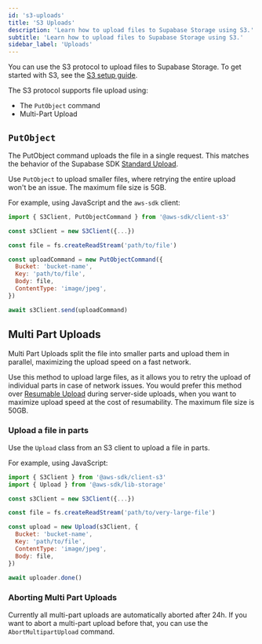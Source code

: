 ```yaml
---
id: 's3-uploads'
title: 'S3 Uploads'
description: 'Learn how to upload files to Supabase Storage using S3.'
subtitle: 'Learn how to upload files to Supabase Storage using S3.'
sidebar_label: 'Uploads'
---
```


You can use the S3 protocol to upload files to Supabase Storage. To get started with S3, see the [S3 setup guide](/docs/guides/storage/s3/authentication).

The S3 protocol supports file upload using:

- The `PutObject` command
- Multi-Part Upload

## `PutObject`

The PutObject command uploads the file in a single request. This matches the behavior of the Supabase SDK [Standard Upload](/docs/guides/storage/uploads/standard-uploads).

Use `PutObject` to upload smaller files, where retrying the entire upload won't be an issue. The maximum file size is 5GB.

For example, using JavaScript and the `aws-sdk` client:

```javascript
import { S3Client, PutObjectCommand } from '@aws-sdk/client-s3'

const s3Client = new S3Client({...})

const file = fs.createReadStream('path/to/file')

const uploadCommand = new PutObjectCommand({
  Bucket: 'bucket-name',
  Key: 'path/to/file',
  Body: file,
  ContentType: 'image/jpeg',
})

await s3Client.send(uploadCommand)
```

## Multi Part Uploads

Multi Part Uploads split the file into smaller parts and upload them in parallel, maximizing the upload speed on a fast network.

Use this method to upload large files, as it allows you to retry the upload of individual parts in case of network issues. You would prefer this method over [Resumable Upload](/docs/guides/storage/uploads/resumable-uploads) during server-side uploads, when you want to maximize upload speed at the cost of resumability. The maximum file size is 50GB.

### Upload a file in parts

Use the `Upload` class from an S3 client to upload a file in parts.

For example, using JavaScript:

```javascript
import { S3Client } from '@aws-sdk/client-s3'
import { Upload } from '@aws-sdk/lib-storage'

const s3Client = new S3Client({...})

const file = fs.createReadStream('path/to/very-large-file')

const upload = new Upload(s3Client, {
  Bucket: 'bucket-name',
  Key: 'path/to/file',
  ContentType: 'image/jpeg',
  Body: file,
})

await uploader.done()
```

### Aborting Multi Part Uploads

Currently all multi-part uploads are automatically aborted after 24h.
If you want to abort a multi-part upload before that, you can use the `AbortMultipartUpload` command.